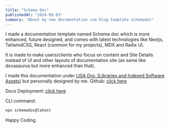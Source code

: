 ```yaml
---
title: "Schema Doc"
publishedAt: "2024-09-03"
summary: "About my new documentation cum blog template schemadoc"
---
```


I made a documentation template named Schema doc which is more enhanced, future designed, and comes with latest technologies like Nextjs, TailwindCSS, React (common for my projects), MDX and Radix Ul. 

It is made to make users/clients who focus on content and Site Details instead of Ul and other layouts of documentation site (as same like docasaurus but more enhanced than that). 

I made this documentation under [LISA Org. (Libraries and Indexed Software Assets)](https://lisaorg.vercel.app/) but personally designed by me. Github: [click here](https://github.com/lisaorg/schemadoc)

Docs Deployment: [click here](https://schemadoc.vercel.app)

CLI command: 

```jsx
npx schemadoc@latest
```

Happy Coding.
